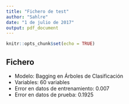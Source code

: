 ```yaml
---
title: "Fichero de test"
author: "Sahlre"
date: "1 de julio de 2017"
output: pdf_document
---
```


```r
knitr::opts_chunk$set(echo = TRUE)
```

## Fichero

- Modelo: Bagging en Árboles de Clasificación
- Variables: 60 variables
- Error en datos de entrenamiento: 0.007
- Error en datos de prueba: 0.1925
